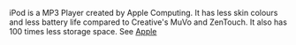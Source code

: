 iPod is a MP3 Player created by Apple Computing. It has less skin colours and less battery life compared to Creative's MuVo and ZenTouch. It also has 100 times less storage space. See [[Apple]]